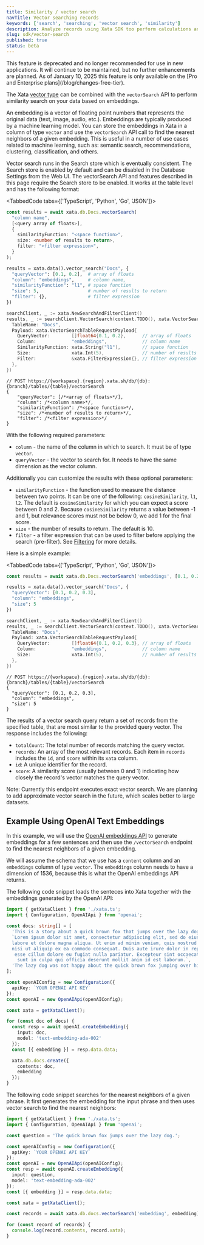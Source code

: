 ```yaml
---
title: Similarity / vector search
navTitle: Vector searching records
keywords: ['search', 'searching', 'vector search', 'similarity']
description: Analyze records using Xata SDK too perform calculations and get insights
slug: sdk/vector-search
published: true
status: beta
---
```


<Alert status="warning">
  This feature is deprecated and no longer recommended for use in new applications. It will continue to be maintained,
  but no further enhancements are planned. As of January 10, 2025 this feature is only available on the [Pro and
  Enterprise plans](/blog/changes-free-tier).
</Alert>

The Xata [vector type](/docs/concepts/data-model#vector) can be combined with the `vectorSearch` API to perform similarity search on your data based on embeddings.

An embedding is a vector of floating point numbers that represents the original data (text, image, audio, etc.). Embeddings are typically produced by a machine learning model. You can store the embeddings in Xata in a column of type `vector` and use the `vectorSearch` API call to find the nearest neighbors of a given embedding. This is useful in a number of use cases related to machine learning, such as: semantic search, recommendations, clustering, classification, and others.

Vector search runs in the Search store which is eventually consistent. The Search store is enabled by default and can be disabled in the Database Settings from the Web UI. The vectorSearch API and features described in this page require the Search store to be enabled. It works at the table level and has the following format:

<TabbedCode tabs={['TypeScript', 'Python', 'Go', 'JSON']}>

```ts
const results = await xata.db.Docs.vectorSearch(
  "column name",
  [<query array of floats>],
  {
    similarityFunction: "<space function>",
    size: <number of results to return>,
    filter: "<filter expression>",
  }
);
```

```python
results = xata.data().vector_search("Docs", {
  "queryVector": [0.1, 0.2],  # array of floats
  "column": "embeddings",     # column name,
  "similarityFunction": "l1", # space function
  "size": 5,                  # number of results to return
  "filter": {},               # filter expression
})
```

```go
searchClient, _ := xata.NewSearchAndFilterClient()
results, _ := searchClient.VectorSearch(context.TODO(), xata.VectorSearchTableRequest{
  TableName: "Docs",
  Payload: xata.VectorSearchTableRequestPayload{
    QueryVector:        []float64{0.1, 0.2},      // array of floats
    Column:             "embeddings",             // column name
    SimilarityFunction: xata.String("l1"),        // space function
    Size:               xata.Int(5),              // number of results to return
    Filter:             &xata.FilterExpression{}, // filter expression
  },
})
```

```jsonc
// POST https://{workspace}.{region}.xata.sh/db/{db}:{branch}/tables/{table}/vectorSearch
{
    "queryVector": [/*<array of floats>*/],
    "column": /*<column name>*/,
    "similarityFunction": /*<space function>*/,
    "size": /*<number of results to return>*/,
    "filter": /*<filter expression>*/
}
```

</TabbedCode>

With the following required parameters:

- `column` - the name of the column in which to search. It must be of type `vector`.
- `queryVector` - the vector to search for. It needs to have the same dimension as the vector column.

Additionally you can customize the results with these optional parameters:

- `similarityFunction` - the function used to measure the distance between two points. It can be one of the following: `cosineSimilarity`, `l1`, `l2`. The default is `cosineSimilarity` for which you can expect a score between 0 and 2. Because `cosineSimilarity` returns a value between -1 and 1, but relevance scores must not be below 0, we add 1 for the final score.
- `size` - the number of results to return. The default is 10.
- `filter` - a filter expression that can be used to filter before applying the search (pre-filter). See [Filtering](/docs/sdk/filtering) for more details.

Here is a simple example:

<TabbedCode tabs={['TypeScript', 'Python', 'Go', 'JSON']}>

```ts
const results = await xata.db.Docs.vectorSearch('embeddings', [0.1, 0.2, 0.3], { size: 5 });
```

```python
results = xata.data().vector_search("Docs", {
  "queryVector": [0.1, 0.2, 0.3],
  "column": "embeddings",
  "size": 5
})
```

```go
searchClient, _ := xata.NewSearchAndFilterClient()
results, _ := searchClient.VectorSearch(context.TODO(), xata.VectorSearchTableRequest{
  TableName: "Docs",
  Payload: xata.VectorSearchTableRequestPayload{
    QueryVector:        []float64{0.1, 0.2, 0.3}, // array of floats
    Column:             "embeddings",             // column name
    Size:               xata.Int(5),              // number of results to return
  },
})
```

```jsonc
// POST https://{workspace}.{region}.xata.sh/db/{db}:{branch}/tables/{table}/vectorSearch
{
  "queryVector": [0.1, 0.2, 0.3],
  "column": "embeddings",
  "size": 5
}
```

</TabbedCode>

The results of a vector search query return a set of records from the specified table, that are most similar to the provided query vector. The response includes the following:

- `totalCount`: The total number of records matching the query vector.
- `records`: An array of the most relevant records. Each item in `records` includes the `id`, and `score` within its `xata` column.
- `id`: A unique identifier for the record.
- `score`: A similarity score (usually between 0 and 1) indicating how closely the record's vector matches the query vector.

Note: Currently this endpoint executes exact vector search. We are planning to add approximate vector search in the future, which scales better to large datasets.

## Example Using OpenAI Text Embeddings

In this example, we will use the [OpenAI embeddings API](https://platform.openai.com/docs/guides/embeddings) to generate embeddings for a few sentences and then use the `/vectorSearch` endpoint to find the nearest neighbors of a given embedding.

We will assume the schema that we use has a `content` column and an `embeddings` column of type `vector`. The `embeddings` column needs to have a dimension of 1536, because this is what the OpenAI embeddings API returns.

The following code snippet loads the senteces into Xata together with the embeddings generated by the OpenAI API:

```ts
import { getXataClient } from './xata.ts';
import { Configuration, OpenAIApi } from 'openai';

const docs: string[] = [
  'This is a story about a quick brown fox that jumps over the lazy dog.',
  `Lorem ipsum dolor sit amet, consectetur adipiscing elit, sed do eiusmod tempor incididunt ut
  labore et dolore magna aliqua. Ut enim ad minim veniam, quis nostrud exercitation ullamco laboris
  nisi ut aliquip ex ea commodo consequat. Duis aute irure dolor in reprehenderit in voluptate velit
   esse cillum dolore eu fugiat nulla pariatur. Excepteur sint occaecat cupidatat non proident,
    sunt in culpa qui officia deserunt mollit anim id est laborum.`,
  'The lazy dog was not happy about the quick brown fox jumping over him.'
];

const openAIConfig = new Configuration({
  apiKey: `YOUR OPENAI API KEY`
});
const openAI = new OpenAIApi(openAIConfig);

const xata = getXataClient();

for (const doc of docs) {
  const resp = await openAI.createEmbedding({
    input: doc,
    model: 'text-embedding-ada-002'
  });
  const [{ embedding }] = resp.data.data;

  xata.db.docs.create({
    contents: doc,
    embedding
  });
}
```

The following code snippet searches for the nearest neighbors of a given phrase. It first generates the embedding for the input phrase and then uses vector search to find the nearest neighbors:

```ts
import { getXataClient } from './xata.ts';
import { Configuration, OpenAIApi } from 'openai';

const question = 'The quick brown fox jumps over the lazy dog.';

const openAIConfig = new Configuration({
  apiKey: `YOUR OPENAI API KEY`
});
const openAI = new OpenAIApi(openAIConfig);
const resp = await openAI.createEmbedding({
  input: question,
  model: 'text-embedding-ada-002'
});
const [{ embedding }] = resp.data.data;

const xata = getXataClient();

const records = await xata.db.docs.vectorSearch('embedding', embedding);

for (const record of records) {
  console.log(record.contents, record.xata);
}
```
